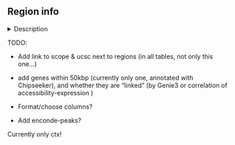 ## Region info 

<details><summary>Description</summary>


#### Columns: 
- ...

</details>

TODO:

- Add link to scope & ucsc next to regions (in all tables, not only this one...)

- add genes within 50kbp (currently only one, annotated with Chipseeker), and whether they are "linked" (by Genie3 or correlation of accessibility-expression )

- Format/choose columns?

- Add enconde-peaks?


Currently only ctx!




